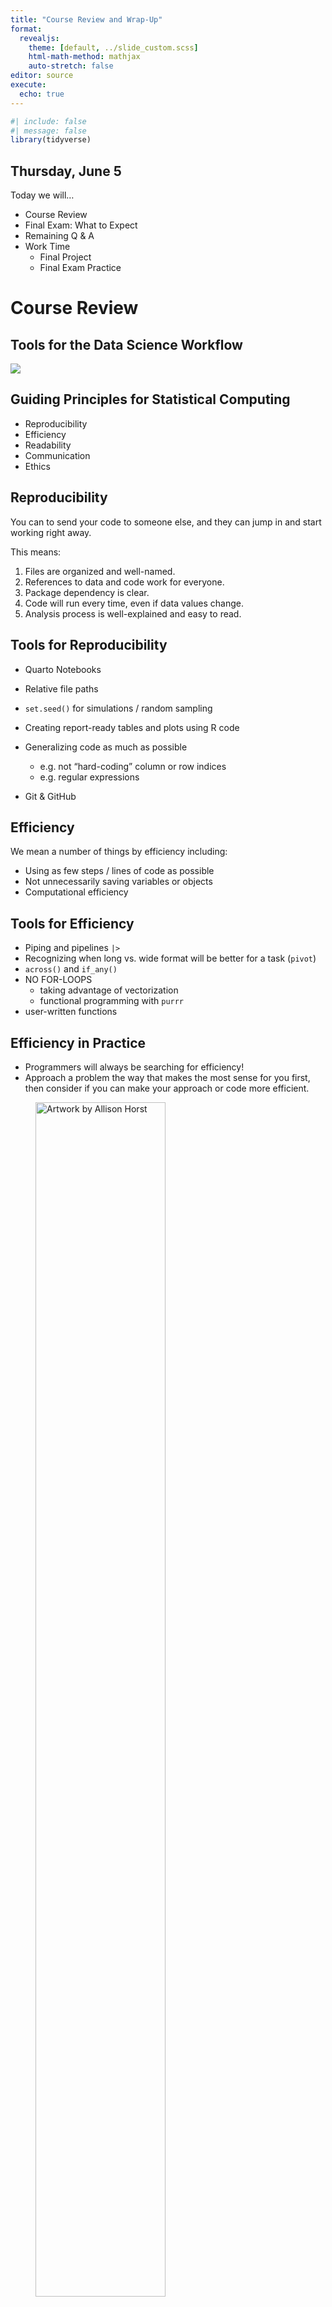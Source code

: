 ```yaml
---
title: "Course Review and Wrap-Up"
format: 
  revealjs:
    theme: [default, ../slide_custom.scss]
    html-math-method: mathjax
    auto-stretch: false
editor: source
execute:
  echo: true
---
```


```r
#| include: false
#| message: false
library(tidyverse)
```


## Thursday, June 5

Today we will...

+ Course Review
+ Final Exam: What to Expect
+ Remaining Q & A
+ Work Time
  + Final Project
  + Final Exam Practice


# Course Review


## Tools for the Data Science Workflow 

![](images/ds-stat331.png)

## Guiding Principles for Statistical Computing

- Reproducibility
- Efficiency
- Readability
- Communication
- Ethics

## Reproducibility


You can to send your code to someone else, and they can jump in and start working right away.

This means:

:::{.incremental}
1.  Files are organized and well-named.
2.  References to data and code work for everyone.
3.  Package dependency is clear.
4.  Code will run every time, even if data values change.
5.  Analysis process is well-explained and easy to read.
:::

## Tools for Reproducibility

- Quarto Notebooks

- Relative file paths

- `set.seed()` for simulations / random sampling

- Creating report-ready tables and plots using R code

- Generalizing code as much as possible 
    - e.g. not "hard-coding" column or row indices
    - e.g. regular expressions
    
- Git & GitHub

## Efficiency

We mean a number of things by efficiency including:

- Using as few steps / lines of code as possible
- Not unnecessarily saving variables or objects
- Computational efficiency

## Tools for Efficiency

- Piping and pipelines `|>`
- Recognizing when long vs. wide format will be better for a task (`pivot`)
- `across()` and `if_any()`
- NO FOR-LOOPS
  - taking advantage of vectorization
  - functional programming with `purrr`
- user-written functions

## Efficiency in Practice

- Programmers will always be searching for efficiency!
- Approach a problem the way that makes the most sense for you first, then consider if you can make your approach or code more efficient.


![Artwork by Allison Horst](https://cdn.myportfolio.com/45214904-6a61-4e23-98d6-b140f8654a40/66ad455b-a0fc-4c61-8a5c-fb091f8b7f36_rw_3840.png?h=b4d401a70fe73cc06ad53aeae285981f){width=70% fig-align="center"}

## Readability

- Hopefully your code can read line a sentence!
- Other's and your future self will thank you
- With big projects you will be writing 1,000's of lines of code -- messy code gets exponentially more difficult to read


## Tools for Readability

- Piping and pipelines `|>`
- Coding style (spacing, new lines, etc.)
- Using `tidyverse` packages / functions
- Quarto notebooks

![Artwork by Allison Horst](https://cdn.myportfolio.com/45214904-6a61-4e23-98d6-b140f8654a40/d56e252c-00fa-4ff5-ab0b-d1c9acf8a3af_rw_3840.png?h=2ba18085780095aae67dd590543f45c0){width=50% position="center"}

## Communication

- Communication may come in many forms:
  - emailing your boss / colleague about an analysis
  - presenting to clients
  - writing a memo for your company
  - writing a news article
  - writing an academic paper
  - creating an infographic instagram post
  - creating documentation on GitHub
  - etc....

## Communication

:::incremental
- How well you code doesn't really matter unless you can effectively communicate what you did and found!
- I CANNOT STRESS THIS ENOUGH
::::

![Allison Horst](https://cdn.myportfolio.com/45214904-6a61-4e23-98d6-b140f8654a40/1cf11f57-5d06-43bf-8916-d4a79465a758_rw_3840.png?h=cf36c447540c186eb0b4929c6e434781){width=70%}

## Tools for Communication

- Quarto notebooks
- Thoughtful plots and tables (`ggplot` and `kable`/`gt`)
- GitHub
- I yelled at you about this a bunch
- Pay attention to how others communicate statistical findings


## Ethics

- Data has context
- How are variables defined?
- Where / who does the data come from?
- What is the potential impact of your analysis?
- What does a plot emphasize or potentially cover-up?

## My two-cents

:::incremental
1. Be curious about your data

2. Take a beat when you run into coding errors

3. Organize your &$!#% files

4. Find people whose work you admire and integrate what they do into your workflow

5. Take pride in your work!
:::

. . .

![Artwork by Allison Horst](https://cdn.myportfolio.com/45214904-6a61-4e23-98d6-b140f8654a40/358e3ecd-32dd-493b-a2b0-12bafabf186c_rw_3840.png?h=abaaebface306d76e18cd58c9d940fbd){width=40% position="center"}

## Course Feedback Discussion

In groups of 4 discuss...

1. Which activities did you find most interesting?

2. What was the most challenging part of the course?

3. Is there anything you wish you learned that we didn't cover?

4. What helped you when you felt stuck on a problem and/or were debugging code?

5. What are 1 or 2 of your biggest take-aways from the course?


## Take Advanced R!

- STAT 431
- Topics can include:
  - more advanced visualization
  - websites & graphical user interfaces
  - data from API's
  - webscraping
  - writing packages
  - more advanced statistical algorithms
  
  
# Final Exam

## Final Exam: What to Expect

+ The exam is worth a total of 100 points and has 2 parts: General Questions, and Short Answer
+ You will have 2 hours and 50 minutes for the entire exam.
+ You will complete Part 1: General Questions first. 
  + This part is closed note and closed computer.
+ Part 2: Short Answer.
  + A .qmd starter file will be opened at the start of each final.
  + Any non-human online resources other than ChatGPT allowed
  + I will pass out paper copies of the questions.


## Final Exam: What to Expect

The exam is **cumulative** so you can expect:

+ Data manipulations with `dplyr` and `tidyr`.
+ Data visualizations with `ggplot`.
+ Working with special variable types: strings, factors, and/or dates.

## Final Exam: What to Expect

There is an emphasis on the material since the midterm:

+ Function writing.
+ Functional programming with `map`.
+ Statistical modeling with `lm`.
+ Simulation
  + Statistical distributions (`rnorm`, `dunif`, etc.)
  + Sampling from a finite population (`sample` and `slice_sample`)
+ Nicely formatted tables

## Final Exam: What to Expect

- During university scheduled times in our classroom:
  - Section 70: Tuesday 10:10-1
  - Section 71: Thursday 10:10-1
- Check that your short answer assignment on Canvas is for the right time!
- Plan for taking the full ~3 hours
  - bring food, water, drinks 🧋🧉 ☕️, etc.
  - bring a computer charger

## Office Hours

- Friday (tomorrow) 1 - 2:30pm
- Monday (6/9) 12 - 2pm
- All in-person (25-201)
- Available to meet by appointment (schedule via email)



# Final Exam + Final Project Q & A


## To do...

+ **Course Evaluation**
  + Closes **Friday, 6/6 at 11:59pm**.
  
+ **Final Project Report**
  + Due **Friday, 6/6 at 11:59pm**.
  + May use up to 4 deadline extensions on project

+ **Final Exam**
  + University scheduled time for section
  + Alternative times as scheduled and confirmed.
  

  